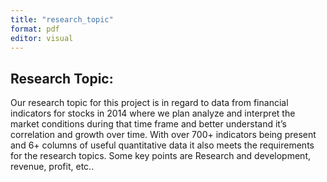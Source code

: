 ---
title: "research_topic"
format: pdf
editor: visual
---

## Research Topic: 

Our research topic for this project is in regard to data from financial indicators for stocks in 2014 where we plan analyze and interpret the market conditions during that time frame and better understand it's correlation and growth over time. With over 700+ indicators being present and 6+ columns of useful quantitative data it also meets the requirements for the research topics. Some key points are Research and development, revenue, profit, etc..
